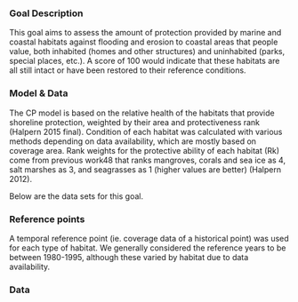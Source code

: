 ### Goal Description

This goal aims to assess the amount of protection provided by marine and coastal habitats against flooding and erosion to coastal areas that people value, both inhabited (homes and other structures) and uninhabited (parks, special places, etc.). A score of 100 would indicate that these habitats are all still intact or have been restored to their reference conditions.

### Model & Data 

The CP model is based on the relative health of the habitats that provide shoreline protection, weighted by their area and protectiveness rank (Halpern 2015 final). Condition of each habitat was calculated with various methods depending on data availability, which are mostly based on coverage area. Rank weights for the protective ability of each habitat (Rk) come from previous work48 that ranks mangroves, corals and sea ice as 4, salt marshes as 3, and seagrasses as 1 (higher values are better) (Halpern 2012). 

Below are the data sets for this goal.

### Reference points 

A temporal reference point (ie. coverage data of a historical point) was used for each type of habitat. We generally considered the reference years to be between 1980-1995, although these varied by habitat due to data availability. 


### Data






